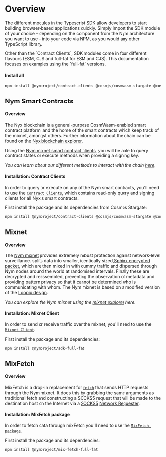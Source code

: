 
# Overview

The different modules in the Typescript SDK allow developers to start building browser-based applications quickly. Simply import the SDK module of your choice – depending on the component from the Nym architecture you want to use – into your code via NPM, as you would any other TypeScript library.

<Callout type="info" emoji="ℹ️">
    Other than the `Contract Clients`, SDK modules come in four different flavours (ESM, CJS and full-fat for ESM and CJS).
    This documentation focuses on examples using the `full-fat` versions.
</Callout>

#### Install all

```bash
npm install @nymproject/contract-clients @cosmjs/cosmwasm-stargate @cosmjs/proto-signing @nymproject/sdk-full-fat @nymproject/mix-fetch-full-fat 
```

## Nym Smart Contracts
#### Overview
The Nyx blockchain is a general-purpose CosmWasm-enabled smart contract platform, and the home of the smart contracts which keep track of the mixnet, amongst others.
Further information about the chain can be found on the [Nyx blockchain explorer](https://nym.explorers.guru/).

Using the [Nym mixnet smart contract clients](https://nymtech.net/docs/nyx/smart-contracts.html), you will be able to query contract states or execute methods when providing a signing key.

*You can learn about our different methods to interact with the chain [here](https://nymtech.net/docs/nyx/interacting-with-chain.html)*.

#### Installation: Contract Clients
In order to query or execute on any of the Nym smart contracts, you'll need to use the [`Contract Clients`](https://www.npmjs.com/package/@nymproject/contract-clients), which contains read-only query and signing clients for all Nyx's smart contracts.

First install the package and its dependencies from Cosmos Stargate:

```bash
npm install @nymproject/contract-clients @cosmjs/cosmwasm-stargate @cosmjs/proto-signing 
```

## Mixnet
#### Overview
The [Nym mixnet](https://nymtech.net/docs/architecture/network-overview.html) provides extremely robust protection against network-level surveillance. splits data into smaller, identically sized,[Sphinx encrypted packet](https://cypherpunks.ca/~iang/pubs/Sphinx_Oakland09.pdf), which are then mixed in with dummy traffic and dispersed through Nym nodes around the world at randomised intervals. Finally these are decrypted and reassembled, preventing the observation of metadata and providing pattern privacy so that it cannot be determined who is communicating with whom. The Nym mixnet is based on a modified version of the [Loopix design](https://www.usenix.org/sites/default/files/conference/protected-files/usenixsecurity17_slides_piotrowska.pdf).

*You can explore the Nym mixnet using the [mixnet explorer](https://nymtech.net/docs/explorers/mixnet-explorer.html) here.*


#### Installation: Mixnet Client
In order to send or receive traffic over the mixnet, you'll need to use the [`Mixnet Client`](https://www.npmjs.com/package/@nymproject/sdk).

First install the package and its dependencies:

```bash
npm install @nymproject/sdk-full-fat 
```

## MixFetch
#### Overview
MixFetch is a drop-in replacement for [`fetch`](https://developer.mozilla.org/en-US/docs/Web/API/Fetch_API/Using_Fetch) that sends HTTP requests through the Nym mixnet. It does this by grabbing the same arguments as traditional fetch and constructing a SOCKS5 request that will be made to the destination host on the Internet via a [SOCKS5](https://nymtech.net/developers/quickstart/socks-proxy.html) [Network Requester](https://nymtech.net/docs/nodes/network-requester.html).

#### Installation: MixFetch package
In order to fetch data through mixFetch you'll need to use the [`MixFetch package`](https://www.npmjs.com/package/@nymproject/mix-fetch).

First install the package and its dependencies:

```bash
npm install @nymproject/mix-fetch-full-fat 
```


